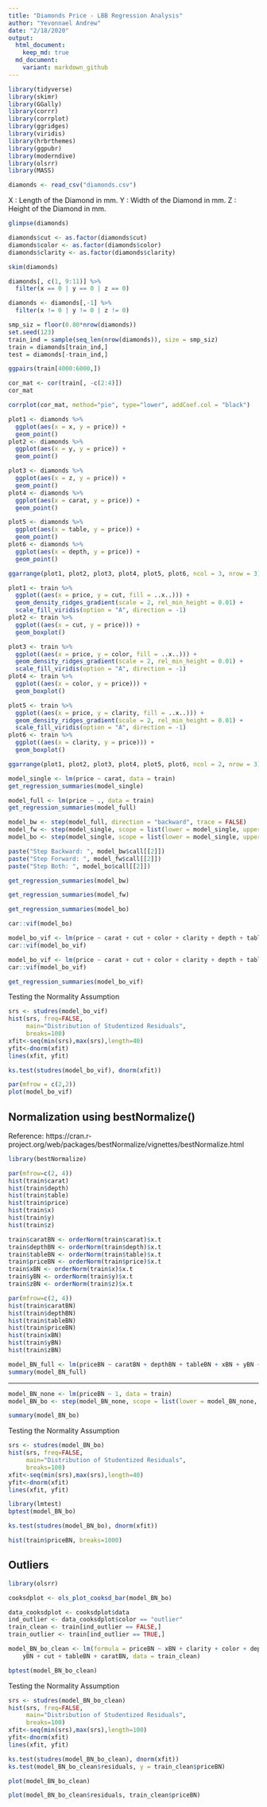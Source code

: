```yaml
---
title: "Diamonds Price - LBB Regression Analysis"
author: "Yevonnael Andrew"
date: "2/18/2020"
output: 
  html_document:
    keep_md: true
  md_document:
    variant: markdown_github
---
```


```r
library(tidyverse)
library(skimr)
library(GGally)
library(corrr)
library(corrplot)
library(ggridges)
library(viridis)
library(hrbrthemes)
library(ggpubr)
library(moderndive)
library(olsrr)
library(MASS)
```

```r
diamonds <- read_csv("diamonds.csv")
```

X : Length of the Diamond in mm.
Y : Width of the Diamond in mm.
Z : Height of the Diamond in mm.

```r
glimpse(diamonds)
```

```r
diamonds$cut <- as.factor(diamonds$cut)
diamonds$color <- as.factor(diamonds$color)
diamonds$clarity <- as.factor(diamonds$clarity)
```

```r
skim(diamonds)
```

```r
diamonds[, c(1, 9:11)] %>%
  filter(x == 0 | y == 0 | z == 0)
```

```r
diamonds <- diamonds[,-1] %>%
  filter(x != 0 | y != 0 | z != 0)
```

```r
smp_siz = floor(0.80*nrow(diamonds))
set.seed(123)
train_ind = sample(seq_len(nrow(diamonds)), size = smp_siz)
train = diamonds[train_ind,]
test = diamonds[-train_ind,] 
```

```r
ggpairs(train[4000:6000,])
```

```r
cor_mat <- cor(train[, -c(2:4)])
cor_mat
```

```r
corrplot(cor_mat, method="pie", type="lower", addCoef.col = "black")
```

```r
plot1 <- diamonds %>%
  ggplot(aes(x = x, y = price)) + 
  geom_point()
plot2 <- diamonds %>%
  ggplot(aes(x = y, y = price)) + 
  geom_point()

plot3 <- diamonds %>%
  ggplot(aes(x = z, y = price)) + 
  geom_point()
plot4 <- diamonds %>%
  ggplot(aes(x = carat, y = price)) + 
  geom_point()

plot5 <- diamonds %>%
  ggplot(aes(x = table, y = price)) +
  geom_point()
plot6 <- diamonds %>%
  ggplot(aes(x = depth, y = price)) + 
  geom_point()

ggarrange(plot1, plot2, plot3, plot4, plot5, plot6, ncol = 3, nrow = 3)
```

```r
plot1 <- train %>%
  ggplot((aes(x = price, y = cut, fill = ..x..))) + 
  geom_density_ridges_gradient(scale = 2, rel_min_height = 0.01) +
  scale_fill_viridis(option = "A", direction = -1)
plot2 <- train %>%
  ggplot((aes(x = cut, y = price))) +
  geom_boxplot()

plot3 <- train %>%
  ggplot((aes(x = price, y = color, fill = ..x..))) + 
  geom_density_ridges_gradient(scale = 2, rel_min_height = 0.01) +
  scale_fill_viridis(option = "A", direction = -1)
plot4 <- train %>%
  ggplot((aes(x = color, y = price))) +
  geom_boxplot()

plot5 <- train %>%
  ggplot((aes(x = price, y = clarity, fill = ..x..))) + 
  geom_density_ridges_gradient(scale = 2, rel_min_height = 0.01) +
  scale_fill_viridis(option = "A", direction = -1)
plot6 <- train %>%
  ggplot((aes(x = clarity, y = price))) +
  geom_boxplot()

ggarrange(plot1, plot2, plot3, plot4, plot5, plot6, ncol = 2, nrow = 3)
```

```r
model_single <- lm(price ~ carat, data = train)
get_regression_summaries(model_single)
```

```r
model_full <- lm(price ~ ., data = train)
get_regression_summaries(model_full)
```

```r
model_bw <- step(model_full, direction = "backward", trace = FALSE)
model_fw <- step(model_single, scope = list(lower = model_single, upper = model_full), direction = "forward", trace = FALSE)
model_bo <- step(model_single, scope = list(lower = model_single, upper = model_full), direction = "both", trace = FALSE)
```

```r
paste("Step Backward: ", model_bw$call[[2]])
paste("Step Forward: ", model_fw$call[[2]])
paste("Step Both: ", model_bo$call[[2]])
```

```r
get_regression_summaries(model_bw)
```
```r
get_regression_summaries(model_fw)
```
```r
get_regression_summaries(model_bo)
```

```r
car::vif(model_bo)
```

```r
model_bo_vif <- lm(price ~ carat + cut + color + clarity + depth + table + z, data = train)
car::vif(model_bo_vif)
```

```r
model_bo_vif <- lm(price ~ carat + cut + color + clarity + depth + table, data = train)
car::vif(model_bo_vif)
```

```r
get_regression_summaries(model_bo_vif)
```

Testing the Normality Assumption
```r
srs <- studres(model_bo_vif)
hist(srs, freq=FALSE, 
     main="Distribution of Studentized Residuals",
     breaks=100)
xfit<-seq(min(srs),max(srs),length=40) 
yfit<-dnorm(xfit) 
lines(xfit, yfit)
```

```r
ks.test(studres(model_bo_vif), dnorm(xfit))
```

```r
par(mfrow = c(2,2))
plot(model_bo_vif)
```

## Normalization using bestNormalize()

Reference:
https://cran.r-project.org/web/packages/bestNormalize/vignettes/bestNormalize.html

```r
library(bestNormalize)
```

```r
par(mfrow=c(2, 4))
hist(train$carat)
hist(train$depth)
hist(train$table)
hist(train$price)
hist(train$x)
hist(train$y)
hist(train$z)
```

```r
train$caratBN <- orderNorm(train$carat)$x.t
train$depthBN <- orderNorm(train$depth)$x.t
train$tableBN <- orderNorm(train$table)$x.t
train$priceBN <- orderNorm(train$price)$x.t
train$xBN <- orderNorm(train$x)$x.t
train$yBN <- orderNorm(train$y)$x.t
train$zBN <- orderNorm(train$z)$x.t
```

```r
par(mfrow=c(2, 4))
hist(train$caratBN)
hist(train$depthBN)
hist(train$tableBN)
hist(train$priceBN)
hist(train$xBN)
hist(train$yBN)
hist(train$zBN)
```

```r
model_BN_full <- lm(priceBN ~ caratBN + depthBN + tableBN + xBN + yBN + zBN + cut + clarity + color, data = train)
summary(model_BN_full)
```

-----


```r
model_BN_none <- lm(priceBN ~ 1, data = train)
model_BN_bo <- step(model_BN_none, scope = list(lower = model_BN_none, upper = model_BN_full), direction = "both", trace = FALSE)
```

```r
summary(model_BN_bo)
```

Testing the Normality Assumption
```r
srs <- studres(model_BN_bo)
hist(srs, freq=FALSE, 
     main="Distribution of Studentized Residuals",
     breaks=100)
xfit<-seq(min(srs),max(srs),length=40) 
yfit<-dnorm(xfit) 
lines(xfit, yfit)
```

```r
library(lmtest)
bptest(model_BN_bo)
```


```r
ks.test(studres(model_BN_bo), dnorm(xfit))
```

```r
hist(train$priceBN, breaks=1000)
```


## Outliers

```r
library(olsrr)
```

```r
cooksdplot <- ols_plot_cooksd_bar(model_BN_bo)
```

```r
data_cooksdplot <- cooksdplot$data
ind_outlier <- data_cooksdplot$color == "outlier"
train_clean <- train[ind_outlier == FALSE,]
train_outlier <- train[ind_outlier == TRUE,]
```

```r
model_BN_bo_clean <- lm(formula = priceBN ~ xBN + clarity + color + depthBN + zBN + 
    yBN + cut + tableBN + caratBN, data = train_clean)
```

```r
bptest(model_BN_bo_clean)
```


Testing the Normality Assumption
```r
srs <- studres(model_BN_bo_clean)
hist(srs, freq=FALSE, 
     main="Distribution of Studentized Residuals",
     breaks=100)
xfit<-seq(min(srs),max(srs),length=100) 
yfit<-dnorm(xfit)
lines(xfit, yfit)
```

```r
ks.test(studres(model_BN_bo_clean), dnorm(xfit))
ks.test(model_BN_bo_clean$residuals, y = train_clean$priceBN)
```

```r
plot(model_BN_bo_clean)
```

```r
plot(model_BN_bo_clean$residuals, train_clean$priceBN)
```

